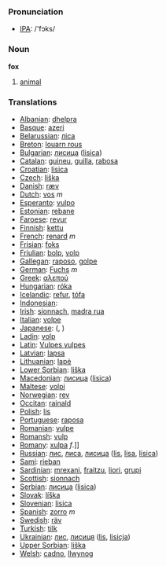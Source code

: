 === Pronunciation ===
*[[w:IPA|IPA]]: /'fɔks/

=== Noun ===

'''fox'''

# [[animal]]

=== Translations ===

*[[Albanian]]: [[dhelpra]]
*[[Basque]]: [[azeri]]
*[[Belarussian]]: [[ліса]]
*[[Breton]]: [[louarn rous]]
*[[Bulgarian]]: [[лисица]] ([[lisica]])
*[[Catalan]]: [[guineu]], [[guilla]], [[rabosa]]
*[[Croatian]]: [[lisica]]
*[[Czech]]: [[liška]]
*[[Danish]]: [[ræv]]
*[[Dutch]]: [[vos]] ''m''
*[[Esperanto]]: [[vulpo]]
*[[Estonian]]: [[rebane]]
*[[Faroese]]: [[revur]]
*[[Finnish]]: [[kettu]]
*[[French]]: [[renard]] ''m''
*[[Frisian]]: [[foks]]
*[[Friulian]]: [[bolp]], [[volp]]
*[[Gallegan]]: [[raposo]], [[golpe]]
*[[German]]: [[Fuchs]] ''m''
*[[Greek]]: [[αλεπού]] '' ''
*[[Hungarian]]: [[róka]]
*[[Icelandic]]: [[refur]], [[tófa]]
*[[Indonesian]]: [[]]
*[[Irish]]: [[sionnach]], [[madra rua]]
*[[Italian]]: [[volpe]] '' ''
*[[Japanese]]: [[]] ([[]], )
*[[Ladin]]: [[volp]]
*[[Latin]]: [[Vulpes vulpes]] '' ''
*[[Latvian]]: [[lapsa]]
*[[Lithuanian]]: [[lapė]]
*[[Lower Sorbian]]: [[liška]]
*[[Macedonian]]: [[лисица]] ([[lisica]])
*[[Maltese]]: [[volpi]]
*[[Norwegian]]: [[rev]]
*[[Occitan]]: [[rainald]]
*[[Polish]]: [[lis]] '' ''
*[[Portuguese]]: [[raposa]]
*[[Romanian]]: [[vulpe]]
*[[Romansh]]: [[vulp]]
*[[Romany]]: [[xulpa]] ''f''.]]
*[[Russian]]: [[лис]], [[лиса]], [[лисица]] ([[lis]], [[lisa]], [[lisica]]) '' ''
*[[Sami]]: [[rieban]]
*[[Sardinian]]: [[mrexani]], [[fraitzu]], [[liori]], [[grupi]]
*[[Scottish]]: [[sionnach]]
*[[Serbian]]: [[лисица]] ([[lisica]])
*[[Slovak]]: [[líška]]
*[[Slovenian]]: [[lisica]]
*[[Spanish]]: [[zorro]] ''m''
*[[Swedish]]: [[räv]]
*[[Turkish]]: [[tilk]]
*[[Ukrainian]]: [[лис]], [[лисиця]] ([[lis]], [[lisicja]])
*[[Upper Sorbian]]: [[liška]]
*[[Welsh]]: [[cadno]], [[llwynog]]